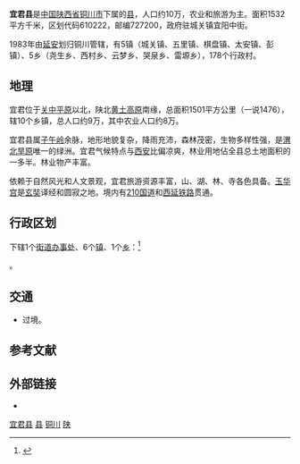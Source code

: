 {{Infobox China County
|Belong = [[陕西省|陕西省]][[铜川市|铜川市]]
}}

'''宜君县'''是[[中国|中国]][[陕西省|陕西省]][[铜川市|铜川市]]下属的[[县|县]]，人口约10万，农业和旅游为主。面积1532平方千米，区划代码610222，邮编727200，政府驻城关镇宜阳中街。

1983年由[[延安|延安]]划归铜川管辖，有5镇（城关镇、五里镇、棋盘镇、太安镇、彭镇）、5乡（尧生乡、西村乡、云梦乡、哭泉乡、雷塬乡），178个行政村。

==地理==
宜君位于[[关中平原|关中平原]]以北，陕北[[黄土高原|黄土高原]]南缘，总面积1501平方公里（一说1476），辖10个乡镇，总人口约9万，其中农业人口约8万。

宜君县属[[子午岭|子午岭]]余脉，地形地貌复杂，降雨充沛，森林茂密，生物多样性强，是[[渭北旱原|渭北旱原]]唯一的绿洲。宜君气候特点与[[西安|西安]]比偏凉爽，林业用地佔全县总土地面积的一多半。林业物产丰富。

依赖于自然风光和人文景观，宜君旅游资源丰富，山、湖、林、寺各色具备。[[玉华宫|玉华宫]]是[[玄奘|玄奘]]译经和圆寂之地。境内有[[210国道|210国道]]和[[西延铁路|西延铁路]]贯通。

== 行政区划 ==
{{PAGENAMEBASE}}下辖1个[[街道办事处|街道办事处]]、6个[[镇|镇]]、1个[[乡_(中华人民共和国)|乡]]：<ref>{{PRC admin/ref sgc|61/02/22/000/000}}</ref>

{{PRC admin/children|61/02/22/000/000}}。

== 交通 ==
* {{中国国道名|210}}过境。

== 参考文献 ==
{{reflist}}

== 外部链接 ==
* {{Official website|http://www.yijun.gov.cn/|name=宜君县人民政府}}

{{宜君县行政区划}}
{{铜川市行政区划}}
{{陕西行政区划}}
{{国家级贫困县|前}}

[[Category:宜君县|]]
[[Category:铜川区县|县]]
[[Category:陕西省县份|铜川]]
[[Category:原国家级贫困县|陕]]